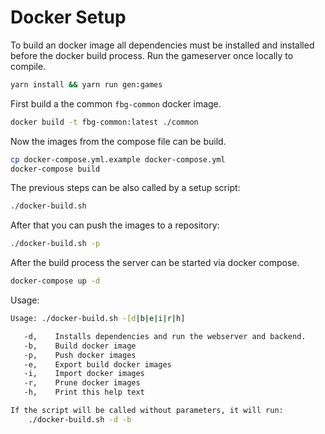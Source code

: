 
<Meta title="Documentation/Infrastructure/Docker Setup" />

# Docker Setup

To build an docker image all dependencies must be installed and installed before the docker build process. Run the gameserver  once locally to compile.

```bash
yarn install && yarn run gen:games
```

First build a the common `fbg-common` docker image.

```bash
docker build -t fbg-common:latest ./common
```

Now the images from the compose file can be build.

```bash
cp docker-compose.yml.example docker-compose.yml
docker-compose build
```

The previous steps can be also called by a setup script:

```bash
./docker-build.sh
```


After that you can push the images to a repository:

```bash
./docker-build.sh -p
```

After the build process the server can be started via docker compose.

```bash
docker-compose up -d
```

Usage:

```bash
Usage: ./docker-build.sh -[d|b|e|i|r|h]

   -d,    Installs dependencies and run the webserver and backend.
   -b,    Build docker image
   -p,    Push docker images
   -e,    Export build docker images
   -i,    Import docker images
   -r,    Prune docker images
   -h,    Print this help text

If the script will be called without parameters, it will run:
    ./docker-build.sh -d -b
```